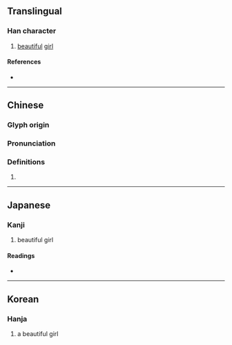 {{character info}}
==Translingual==

===Han character===
{{Han char|rn=38|rad=女|as=06|sn=9|four=45490|canj=VHJD|ids=⿰女朱}}

# [[beautiful]] [[girl]]

====References====
* {{Han ref|kx=0259.210|dkj=06206|dj=0525.220|hdz=21044.110|uh=59DD|ud=23005|bh=CE67|bd=52839}}

----

==Chinese==
{{zh-forms}}

===Glyph origin===
{{Han etym}}

===Pronunciation===
{{zh-pron
|m=shū
|c=syu1,zyu1
|mc=y
|oc=y
|cat=
}}

===Definitions===
{{zh-hanzi}}

# {{rfdef|zh}}

----

==Japanese==

===Kanji===
{{ja-kanji|grade=|rs=女06}}

# beautiful girl

====Readings====
* {{ja-readings|on=[[す]] (su), [[しゅ]] (shu)|kun=[[うつくしい]] (utsukushii)}}

----

==Korean==

===Hanja===
{{ko-hanja|hangeul=주|rv=ju|mr=chu}}

# a beautiful girl